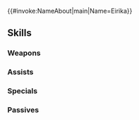 {{#invoke:NameAbout|main|Name=Eirika}}{{HeroPage Tabs}}
{{Hero Infobox
|Name=Eirika
|Title=Anamnesis Lady
|GrowthModifier=None
|WeaponType=Red Tome
|MoveType=Cavalry
|Origin=Fire Emblem: The Sacred Stones
|Gender=Female
|actorEN=Kira Buckland
|actorJP=水橋かおり
|artist=麻谷知世
|releaseDate=January 25, 2018
|poolDate=February 9, 2018
|randomStartTime=2018-02-25T07:00:00Z
|poolRarities=5
|TagID=エイリーク2
|InternalID=209
|cv1=7
|cv2=100100
|Properties=specRate_202008
|description=Princess of Renais, Ephraim's twin sister, and Lyon's friend. The three of them studied many things together in their youth. Appears in Fire Emblem: The Sacred Stones.
}}
{{Stats Page
|Lv1HP=17|Lv1ATK=7|Lv1SPD=9|Lv1DEF=5|Lv1RES=5
|GRHP=45|GRATK=55|GRSPD=60|GRDEF=35|GRRES=40
}}
==Skills==
===Weapons===
{{Weapons Table
|weapon1=Flux
|weapon1Default=1
|weapon1Unlock=1
|weapon2=Ruin
|weapon2Default=3
|weapon2Unlock=2
|weapon3=Fenrir
|weapon3Default=4
|weapon3Unlock=3
|weapon4=Gleipnir
|weapon4Default=5
|weapon4Unlock=5
}}
===Assists===
{{Assists Table
|assist1=Rally Speed
|assist1Default=4
|assist1Unlock=3
|assist2=Rally Atk/Spd
|assist2Unlock=4
}}

===Specials===
{{Specials Table}}
===Passives===
{{Passives Table
|passiveA1=Death Blow 1
|passiveA2=Swift Sparrow 1
|passiveA3=Swift Sparrow 2
|passiveA1Unlock=3
|passiveA2Unlock=4
|passiveA3Unlock=5
|passiveB1=Desperation 1
|passiveB2=Desperation 2
|passiveB3=Desperation 3
|passiveB1Unlock=3
|passiveB2Unlock=4
|passiveB3Unlock=5
|passiveC1=R Tome Exp. 1
|passiveC2=R Tome Exp. 2
|passiveC3=R Tome Exp. 3
|passiveC1Unlock=1
|passiveC2Unlock=2
|passiveC3Unlock=4
}}
{{Heroes Navbox}}